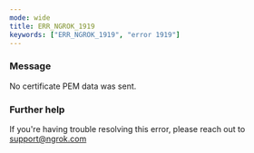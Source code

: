 ```yaml
---
mode: wide
title: ERR_NGROK_1919
keywords: ["ERR_NGROK_1919", "error 1919"]
---
```


### Message

No certificate PEM data was sent.

### Further help

If you're having trouble resolving this error, please reach out to [support@ngrok.com](mailto:support@ngrok.com?subject=Help%20with%20ERR_NGROK_1919)
